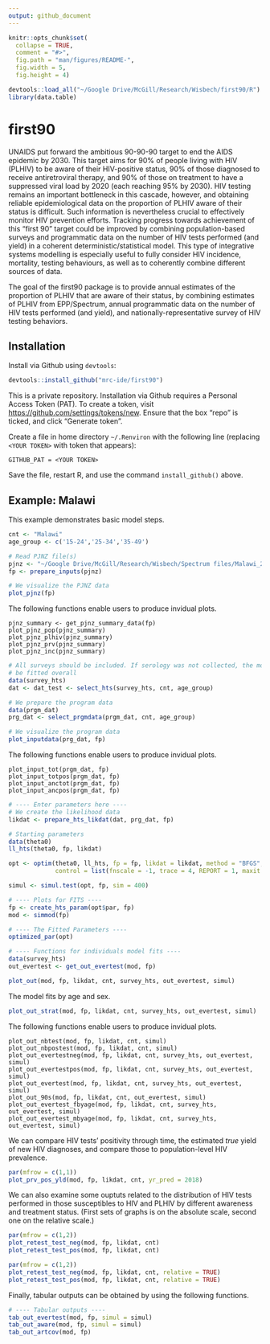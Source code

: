 ```yaml
---
output: github_document
---
```


<!-- README.md is generated from README.Rmd. Please edit that file -->

```r
knitr::opts_chunk$set(
  collapse = TRUE,
  comment = "#>",
  fig.path = "man/figures/README-",
  fig.width = 5,
  fig.height = 4)

devtools::load_all("~/Google Drive/McGill/Research/Wisbech/first90/R")
library(data.table)
```
# first90

UNAIDS put forward the ambitious 90-90-90 target to end the AIDS epidemic by 2030. This target aims for 90% of people living with HIV (PLHIV) to be aware of their HIV-positive status, 90% of those diagnosed to receive antiretroviral therapy, and 90% of those on treatment to have a suppressed viral load by 2020 (each reaching 95% by 2030). HIV testing remains an important bottleneck in this cascade, however, and obtaining reliable epidemiological data on the proportion of PLHIV aware of their status is difficult. Such information is nevertheless crucial to effectively monitor HIV prevention efforts. Tracking progress towards achievement of this “first 90” target could be improved by combining population-based surveys and programmatic data on the number of HIV tests performed (and yield) in a coherent deterministic/statistical model. This type of integrative systems modelling is especially useful to fully consider HIV incidence, mortality, testing behaviours, as well as to coherently combine different sources of data. 

The goal of the first90 package is to provide annual estimates of the proportion of PLHIV that are aware of their status, by combining estimates of PLHIV from EPP/Spectrum, annual programmatic data on the number of HIV tests performed (and yield), and nationally-representative survey of HIV testing behaviors. 

## Installation

Install via Github using `devtools`:

``` r
devtools::install_github("mrc-ide/first90")
```

This is a private repository. Installation via Github requires a Personal Access Token (PAT). To create a token, visit 
[https://github.com/settings/tokens/new](https://github.com/settings/tokens/new). Ensure that the box "repo" is ticked,
and click "Generate token".

Create a file in home directory `~/.Renviron` with the following line (replacing `<YOUR TOKEN>` with token that appears):

```
GITHUB_PAT = <YOUR TOKEN>
```

Save the file, restart R, and use the command `install_github()` above.

## Example: Malawi

This example demonstrates basic model steps.

```r
cnt <- "Malawi"
age_group <- c('15-24','25-34','35-49')

# Read PJNZ file(s)
pjnz <- "~/Google Drive/McGill/Research/Wisbech/Spectrum files/Malawi_2018_version_8.PJNZ"
fp <- prepare_inputs(pjnz)

# We visualize the PJNZ data
plot_pjnz(fp)
```

The following functions enable users to produce invidual plots.
```
pjnz_summary <- get_pjnz_summary_data(fp)
plot_pjnz_pop(pjnz_summary)
plot_pjnz_plhiv(pjnz_summary)
plot_pjnz_prv(pjnz_summary)
plot_pjnz_inc(pjnz_summary)
```

```r
# All surveys should be included. If serology was not collected, the model should
# be fitted overall
data(survey_hts)
dat <- dat_test <- select_hts(survey_hts, cnt, age_group)

# We prepare the program data
data(prgm_dat)
prg_dat <- select_prgmdata(prgm_dat, cnt, age_group)

# We visualize the program data
plot_inputdata(prg_dat, fp)
```

The following functions enable users to produce invidual plots.
```
plot_input_tot(prgm_dat, fp)
plot_input_totpos(prgm_dat, fp)
plot_input_anctot(prgm_dat, fp)
plot_input_ancpos(prgm_dat, fp)
```
```r
# ---- Enter parameters here ----
# We create the likelihood data
likdat <- prepare_hts_likdat(dat, prg_dat, fp)

# Starting parameters
data(theta0)
ll_hts(theta0, fp, likdat)

opt <- optim(theta0, ll_hts, fp = fp, likdat = likdat, method = "BFGS", 
             control = list(fnscale = -1, trace = 4, REPORT = 1, maxit = 250), hessian = TRUE)

simul <- simul.test(opt, fp, sim = 400)

# ---- Plots for FITS ----
fp <- create_hts_param(opt$par, fp)
mod <- simmod(fp)

# ---- The Fitted Parameters ----
optimized_par(opt)

# ---- Functions for individuals model fits ----
data(survey_hts)
out_evertest <- get_out_evertest(mod, fp)

plot_out(mod, fp, likdat, cnt, survey_hts, out_evertest, simul)
```
  
The model fits by age and sex.
```r
plot_out_strat(mod, fp, likdat, cnt, survey_hts, out_evertest, simul)
```
The following functions enable users to produce invidual plots.
```
plot_out_nbtest(mod, fp, likdat, cnt, simul)
plot_out_nbpostest(mod, fp, likdat, cnt, simul)
plot_out_evertestneg(mod, fp, likdat, cnt, survey_hts, out_evertest, simul)
plot_out_evertestpos(mod, fp, likdat, cnt, survey_hts, out_evertest, simul)
plot_out_evertest(mod, fp, likdat, cnt, survey_hts, out_evertest, simul)
plot_out_90s(mod, fp, likdat, cnt, out_evertest, simul)
plot_out_evertest_fbyage(mod, fp, likdat, cnt, survey_hts, out_evertest, simul)
plot_out_evertest_mbyage(mod, fp, likdat, cnt, survey_hts, out_evertest, simul)
```
We can compare HIV tests' positivity through time, the estimated *true* yield of new HIV diagnoses, and compare those to population-level HIV prevalence.

```r
par(mfrow = c(1,1))
plot_prv_pos_yld(mod, fp, likdat, cnt, yr_pred = 2018) 
```

We can also examine some ouptuts related to the distribution of HIV tests performed in those susceptibles to HIV and PLHIV by different awareness and treatment status. (First sets of graphs is on the absolute scale, second one on the relative scale.)

```r
par(mfrow = c(1,2))
plot_retest_test_neg(mod, fp, likdat, cnt)
plot_retest_test_pos(mod, fp, likdat, cnt)

par(mfrow = c(1,2))
plot_retest_test_neg(mod, fp, likdat, cnt, relative = TRUE)
plot_retest_test_pos(mod, fp, likdat, cnt, relative = TRUE)
```

Finally, tabular outputs can be obtained by using the following functions.
```r
# ---- Tabular outputs ----
tab_out_evertest(mod, fp, simul = simul)
tab_out_aware(mod, fp, simul = simul)
tab_out_artcov(mod, fp)
```
